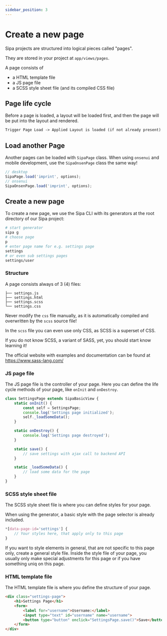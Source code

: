 ```yaml
---
sidebar_position: 3
---
```


# Create a new page

Sipa projects are structured into logical pieces called "pages".

They are stored in your project at `app/views/pages`.

A page consists of 
* a HTML template file
* a JS page file
* a SCSS style sheet file (and its compiled CSS file)

## Page life cycle

Before a page is loaded, a layout will be loaded first, and then the page will be put into the layout and rendered.

```md title="page life cycle"
Trigger Page Load -> Applied Layout is loaded (if not already present) -> Page is loaded
```

## Load another Page
Another pages can be loaded with `SipaPage` class. When using `onsenui` and mobile development, use the `SipaOnsenPage` class the same way!

```js
// desktop
SipaPage.load('imprint', options);
// onsenui
SipaOnsenPage.load('imprint', options);
```

## Create a new page

To create a new page, we use the Sipa CLI with its generators at the root directory of our Sipa project:

```bash
# start generator
sipa g
# choose page
p
# enter page name for e.g. settings page
settings
# or even sub settings pages
settings/user
```

### Structure

A page consists always of 3 (4) files:
```
├── settings.js
├── settings.html
├── settings.scss
└── settings.css
```

Never modify the `css` file manually, as it is automatically compiled and overwritten by the `scss` source file!

In the `scss` file you can even use only CSS, as SCSS is a superset of CSS.

If you do not know SCSS, a variant of SASS, yet, you should start know learning it!

The official website with examples and documentation can be found at https://www.sass-lang.com/

### JS page file
The JS page file is the controller of your page. Here you can define the life cycle methods of your page, like `onInit` and `onDestroy`.

```js title="settings.js"
class SettingsPage extends SipaBasicView {
    static onInit() {
        const self = SettingsPage;
        console.log('Settings page initialized');
        self._loadSomeData();
    }

    static onDestroy() {
        console.log('Settings page destroyed');
    }

    static save() {
        // save settings with ajax call to backend API
    }

    static _loadSomeData() {
        // load some data for the page
    }
}
```

### SCSS style sheet file
The SCSS style sheet file is where you can define styles for your page.

When using the generator, a basic style with the page selector is already included.

```scss title="settings.scss"
*[data-page-id='settings'] {
    // Your styles here, that apply only to this page
}
```

If you want to style elements in general, that are not specific to this page only, create a general style file.
Inside the style file of your page, you usually only make special adjustments for this page or if you have something uniq on this page.

### HTML template file
The HTML template file is where you define the structure of your page.

```html title="settings.html"
<div class="settings-page">
    <h1>Settings Page</h1>
    <form>
        <label for="username">Username:</label>
        <input type="text" id="username" name="username">
        <button type="button" onclick="SettingsPage.save()">Save</button>
    </form>
</div>
```